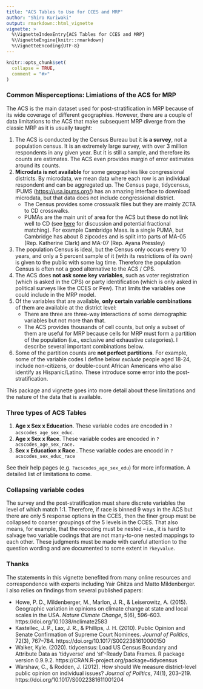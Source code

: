 ```yaml
---
title: "ACS Tables to Use for CCES and MRP"
author: "Shiro Kuriwaki"
output: rmarkdown::html_vignette
vignette: >
  %\VignetteIndexEntry{ACS Tables for CCES and MRP}
  %\VignetteEngine{knitr::rmarkdown}
  %\VignetteEncoding{UTF-8}
---
```


```r
knitr::opts_chunk$set(
  collapse = TRUE,
  comment = "#>"
)
```


### Common Misperceptions: Limiations of the ACS for MRP

The ACS is the main dataset used for post-stratification in MRP because of its wide coverage of different geographies. However, there are a couple of data limitations to the ACS that make subsequent MRP diverge from the classic MRP as it is usually taught:

1. The ACS is conducted by the Census Bureau but it __is a survey__, not a population census.  It is an extremely large survey, with over 3 million respondents in any given year. But it is still a sample, and therefore its counts are estimates. The ACS even provides margin of error estimates around its counts.
2. __Microdata is not available__ for some geographies like congressional districts. By microdata, we mean data where each row is an individual respondent and can be aggregated up. The Census page, tidycensus, IPUMS (<https://usa.ipums.org/>) has an amazing interface to download microdata, but that data does not include congressional district. 
   * The Census provides some crosswalk files but they are mainly ZCTA to CD crosswalks. 
   * PUMAs are the main unit of area for the ACS but these do not link well to CD (see [here](https://forum.ipums.org/t/is-there-a-way-of-linking-acs-pums-data-with-voter-districts/611) for discussion and potential fractional matching). For example Cambridge Mass. is a single PUMA, but Cambridge has about 8 zipcodes and is split into parts of MA-05 (Rep. Katherine Clark) and MA-07 (Rep. Ayana Pressley)
3. The population Census is ideal, but the Census only occurs every 10 years, and only a 5 percent sample of it (with its restrictions of its own) is given to the public with some lag time. Therefore the population Census is often not a good alternative to the ACS / CPS.
4. The ACS does __not ask some key variables__, such as voter registration (which is asked in the CPS) or party identification (which is only asked in political surveys like the CCES or Pew). That limits the variables one could include in the MRP model.
5. Of the variables that are available, __only certain variable combinations__ of them are available at the district level:
   * There are three are three-way interactions of some demographic variables but not more than that. 
   * The ACS provides thousands of cell counts, but only a subset of them are useful for MRP because cells for MRP must form a partition of the population (i.e., exclusive and exhaustive categories). I describe several important combinations below.
6. Some of the partition counts are __not perfect partitions__. For example, some of the variable codes I define below _exclude_ people aged 18-24, include non-citizens, or double-count African Americans who also identify as Hispanic/Latino. These introduce some error into the post-stratification.

This package and vignette goes into more detail about these limitations and the nature of the data that is available.


### Three types of ACS Tables

1. __Age x Sex x Education__. These variable codes are encoded in `?acscodes_age_sex_educ`.
2. __Age x Sex x Race__. These variable codes are encoded in `?acscodes_age_sex_race.`
3. __Sex x Education x Race __. These variable codes are encodd in `?acscodes_sex_educ_race`

See their help pages (e.g. `?acscodes_age_sex_edu`) for more information. A detailed list of limitations to come. 


### Collapsing variable codes

The survey and the post-stratification must share discrete variables the level of which match 1:1. Therefore, if race is binned 9 ways in the ACS but there are only 5 response options in the CCES, then the finer group must be collapsed to coarser groupings of the 5 levels in the CCES. That also means, for example, that the recoding must be nested -- i.e., it is hard to salvage two variable codings that are not many-to-one nested mappings to each other. These judgments must be made with careful attention to the question wording and are documented to some extent in `?keyvalue`. 

### Thanks

The statements in this vignette benefited from many online resources and correspondence with experts including  Yair Ghitza and Matto Mildenberger. I also relies on findings from several published papers:

* Howe, P. D., Mildenberger, M., Marlon, J. R., & Leiserowitz, A. (2015). Geographic variation in opinions on climate change at state and local scales in the USA. _Nature Climate Change_, 5(6), 596–603. https://doi.org/10.1038/nclimate2583
* Kastellec, J. P., Lax, J. R., & Phillips, J. H. (2010). Public Opinion and Senate Confirmation of Supreme Court Nominees. _Journal of Politics_, 72(3), 767–784. https://doi.org/10.1017/S0022381610000150
* Walker, Kyle. (2020). tidycensus: Load US Census Boundary and Attribute Data as 'tidyverse' and 'sf'-Ready Data Frames. R
  package version 0.9.9.2. https://CRAN.R-project.org/package=tidycensus
* Warshaw, C., & Rodden, J. (2012). How should We measure district-level public opinion on individual issues? _Journal of Politics_, 74(1), 203–219. https://doi.org/10.1017/S0022381611001204
